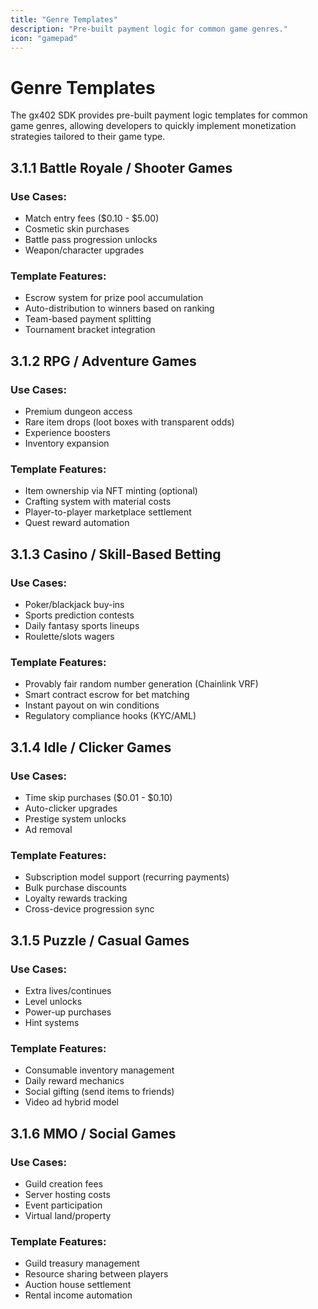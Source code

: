 ```yaml
---
title: "Genre Templates"
description: "Pre-built payment logic for common game genres."
icon: "gamepad"
---
```


# Genre Templates

The gx402 SDK provides pre-built payment logic templates for common game genres, allowing developers to quickly implement monetization strategies tailored to their game type.

## 3.1.1 Battle Royale / Shooter Games

### Use Cases:
*   Match entry fees ($0.10 - $5.00)
*   Cosmetic skin purchases
*   Battle pass progression unlocks
*   Weapon/character upgrades

### Template Features:
*   Escrow system for prize pool accumulation
*   Auto-distribution to winners based on ranking
*   Team-based payment splitting
*   Tournament bracket integration

## 3.1.2 RPG / Adventure Games

### Use Cases:
*   Premium dungeon access
*   Rare item drops (loot boxes with transparent odds)
*   Experience boosters
*   Inventory expansion

### Template Features:
*   Item ownership via NFT minting (optional)
*   Crafting system with material costs
*   Player-to-player marketplace settlement
*   Quest reward automation

## 3.1.3 Casino / Skill-Based Betting

### Use Cases:
*   Poker/blackjack buy-ins
*   Sports prediction contests
*   Daily fantasy sports lineups
*   Roulette/slots wagers

### Template Features:
*   Provably fair random number generation (Chainlink VRF)
*   Smart contract escrow for bet matching
*   Instant payout on win conditions
*   Regulatory compliance hooks (KYC/AML)

## 3.1.4 Idle / Clicker Games

### Use Cases:
*   Time skip purchases ($0.01 - $0.10)
*   Auto-clicker upgrades
*   Prestige system unlocks
*   Ad removal

### Template Features:
*   Subscription model support (recurring payments)
*   Bulk purchase discounts
*   Loyalty rewards tracking
*   Cross-device progression sync

## 3.1.5 Puzzle / Casual Games

### Use Cases:
*   Extra lives/continues
*   Level unlocks
*   Power-up purchases
*   Hint systems

### Template Features:
*   Consumable inventory management
*   Daily reward mechanics
*   Social gifting (send items to friends)
*   Video ad hybrid model

## 3.1.6 MMO / Social Games

### Use Cases:
*   Guild creation fees
*   Server hosting costs
*   Event participation
*   Virtual land/property

### Template Features:
*   Guild treasury management
*   Resource sharing between players
*   Auction house settlement
*   Rental income automation
